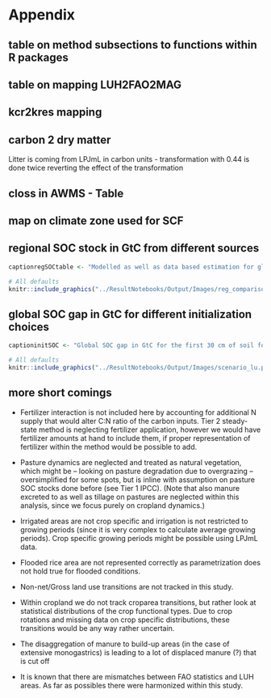# Appendix

## table on method subsections to functions within R packages {#append:subsection2mrfunctions}


## table on mapping LUH2FAO2MAG {#append:Tableluh2fao2mag}


## kcr2kres mapping {#append:Tablekcr2kres}


## carbon 2 dry matter {#append:Tablec2dm}
Litter is coming from LPJmL in carbon units - transformation with 0.44 is done twice reverting the effect of the transformation 

## closs in AWMS - Table {#append:TableclossAWMS}


## map on climate zone used for SCF {#append:climatemap}


## regional SOC stock in GtC from different sources {#append:regcompare}

```r
captionregSOCtable <- "Modelled as well as data based estimation for global SOC stock in GtC for the first 30 cm of soil aggregated over all land area. Note that SoilGrids, GSOC and WISE do not consider changes over time and rely on soil profile data gather over a long period of time, which makes it hard to pinpoint a specific year to these SOC estimations. In this context they will be compared to modelled data (LPJmL4, this study) for the year 2010."
```

```r
# All defaults
knitr::include_graphics("../ResultNotebooks/Output/Images/reg_comparisonfigure.png")
```


## global SOC gap in GtC for different initialization choices {#append:initcompare}

```r
captioninitSOC <- "Global SOC gap in GtC for the first 30 cm of soil for different initialization choices."
```

```r
# All defaults
knitr::include_graphics("../ResultNotebooks/Output/Images/scenario_lu.png")
```

## more short comings

- Fertilizer interaction is not included here by accounting for additional N supply that would alter C:N ratio of the carbon inputs. Tier 2 steady-state method is neglecting fertilizer application, however we would have fertilizer amounts at hand to include them, if proper representation of fertilizer within the method would be possible to add.

- Pasture dynamics are neglected and treated as natural vegetation, which might be -- looking on pasture degradation due to overgrazing -- oversimplified for some spots, but is inline with assumption on pasture SOC stocks done before (see Tier 1 IPCC). (Note that also manure excreted to as well as tillage on pastures are neglected within this analysis, since we focus purely on cropland dynamics.)

- Irrigated areas are not crop specific and irrigation is not restricted to growing periods (since it is very complex to calculate average growing periods). Crop specific growing periods might be possible using LPJmL data.

- Flooded rice area are not represented correctly as parametrization does not hold true for flooded conditions.

- Non-net/Gross land use transitions are not tracked in this study.

- Within cropland we do not track croparea transitions, but rather look at statistical distributions of the crop functional types. Due to crop rotations and missing data on crop specific distributions, these transitions would be any way rather uncertain.

- The disaggregation of manure to build-up areas (in the case of extensive monogastrics) is leading to a lot of displaced manure (?) that is cut off

- It is known that there are mismatches between FAO statistics and LUH areas. As far as possibles there were harmonized within this study.
